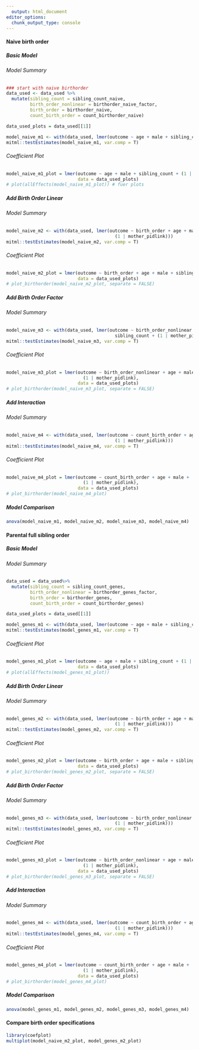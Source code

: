 ```yaml
---
  output: html_document
editor_options: 
  chunk_output_type: console
---
```

  
#### Naive birth order {.tabset}
  
##### Basic Model {.tabset}
  
###### Model Summary
```r
### start with naive birthorder
data_used <- data_used %>%
  mutate(sibling_count = sibling_count_naive,
         birth_order_nonlinear = birthorder_naive_factor,
         birth_order = birthorder_naive,
         count_birth_order = count_birthorder_naive)

data_used_plots = data_used[[1]]

model_naive_m1 <- with(data_used, lmer(outcome ~ age + male + sibling_count + (1 | mother_pidlink)))
mitml::testEstimates(model_naive_m1, var.comp = T)

```


###### Coefficient Plot {.active}
```r
model_naive_m1_plot = lmer(outcome ~ age + male + sibling_count + (1 | mother_pidlink),
                           data = data_used_plots)
# plot(allEffects(model_naive_m1_plot)) # fuer plots
```


##### Add Birth Order Linear {.tabset}

###### Model Summary
```r

model_naive_m2 <- with(data_used, lmer(outcome ~ birth_order + age + male + sibling_count +
                                         (1 | mother_pidlink)))
mitml::testEstimates(model_naive_m2, var.comp = T)

```

###### Coefficient Plot {.active}
```r
model_naive_m2_plot = lmer(outcome ~ birth_order + age + male + sibling_count + (1 | mother_pidlink),
                           data = data_used_plots)
# plot_birthorder(model_naive_m2_plot, separate = FALSE)
```

##### Add Birth Order Factor {.tabset}

###### Model Summary 
```r

model_naive_m3 <- with(data_used, lmer(outcome ~ birth_order_nonlinear + age + male +
                                         sibling_count + (1 | mother_pidlink)))
mitml::testEstimates(model_naive_m3, var.comp = T)
```

###### Coefficient Plot {.active}
```r
model_naive_m3_plot = lmer(outcome ~ birth_order_nonlinear + age + male + sibling_count +
                             (1 | mother_pidlink),
                           data = data_used_plots)
# plot_birthorder(model_naive_m3_plot, separate = FALSE)

```

##### Add Interaction {.tabset}

###### Model Summary
```r

model_naive_m4 <- with(data_used, lmer(outcome ~ count_birth_order + age + male  +
                                         (1 | mother_pidlink)))
mitml::testEstimates(model_naive_m4, var.comp = T)

```

###### Coefficient Plot  {.active}
```r
model_naive_m4_plot = lmer(outcome ~ count_birth_order + age + male +
                             (1 | mother_pidlink),
                           data = data_used_plots)
# plot_birthorder(model_naive_m4_plot)
```

##### Model Comparison
```r

anova(model_naive_m1, model_naive_m2, model_naive_m3, model_naive_m4)

```

#### Parental full sibling order {.tabset}

##### Basic Model {.tabset}

###### Model Summary

```r
data_used = data_used%>%
  mutate(sibling_count = sibling_count_genes,
         birth_order_nonlinear = birthorder_genes_factor,
         birth_order = birthorder_genes,
         count_birth_order = count_birthorder_genes)

data_used_plots = data_used[[1]]

model_genes_m1 <- with(data_used, lmer(outcome ~ age + male + sibling_count + (1 | mother_pidlink)))
mitml::testEstimates(model_genes_m1, var.comp = T)
```

###### Coefficient Plot {.active}
```r
model_genes_m1_plot = lmer(outcome ~ age + male + sibling_count + (1 | mother_pidlink),
                           data = data_used_plots)
# plot(allEffects(model_genes_m1_plot))
```

##### Add Birth Order Linear {.tabset}

###### Model Summary
```r
model_genes_m2 <- with(data_used, lmer(outcome ~ birth_order + age + male + sibling_count +
                                         (1 | mother_pidlink)))
mitml::testEstimates(model_genes_m2, var.comp = T)
```

###### Coefficient Plot  {.active}
```r
model_genes_m2_plot = lmer(outcome ~ birth_order + age + male + sibling_count + (1 | mother_pidlink),
                           data = data_used_plots)
# plot_birthorder(model_genes_m2_plot, separate = FALSE)
```

##### Add Birth Order Factor {.tabset}

###### Model Summary
```r

model_genes_m3 <- with(data_used, lmer(outcome ~ birth_order_nonlinear + age + male + sibling_count +
                                         (1 | mother_pidlink)))
mitml::testEstimates(model_genes_m3, var.comp = T)
```

###### Coefficient Plot {.active}
```r
model_genes_m3_plot = lmer(outcome ~ birth_order_nonlinear + age + male + sibling_count +
                             (1 | mother_pidlink),
                           data = data_used_plots)
# plot_birthorder(model_genes_m3_plot, separate = FALSE)
```

##### Add Interaction {.tabset}

###### Model Summary
```r
model_genes_m4 <- with(data_used, lmer(outcome ~ count_birth_order + age + male  +
                                         (1 | mother_pidlink)))
mitml::testEstimates(model_genes_m4, var.comp = T)

```

###### Coefficient Plot {.active}
```r
model_genes_m4_plot = lmer(outcome ~ count_birth_order + age + male +
                             (1 | mother_pidlink),
                           data = data_used_plots)
# plot_birthorder(model_genes_m4_plot)
```

##### Model Comparison
```r
anova(model_genes_m1, model_genes_m2, model_genes_m3, model_genes_m4)

```

#### Compare birth order specifications
```r

library(coefplot)
multiplot(model_naive_m2_plot, model_genes_m2_plot)

```
